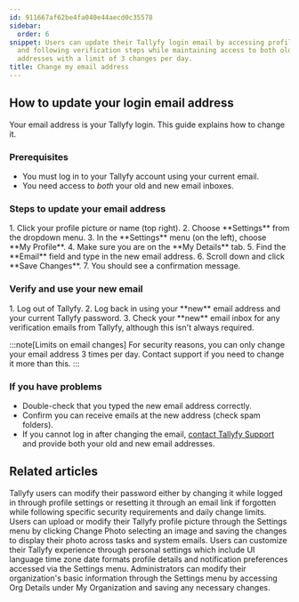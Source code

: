 ```yaml
---
id: 911667af62be4fa040e44aecd0c35578
sidebar:
  order: 6
snippet: Users can update their Tallyfy login email by accessing profile settings
  and following verification steps while maintaining access to both old and new email
  addresses with a limit of 3 changes per day.
title: Change my email address
---
```



## How to update your login email address

Your email address is your Tallyfy login. This guide explains how to change it.

### Prerequisites

*   You must log in to your Tallyfy account using your current email.
*   You need access to *both* your old and new email inboxes.

### Steps to update your email address

<Steps>
1. Click your profile picture or name (top right).
2. Choose **Settings** from the dropdown menu.
3. In the **Settings** menu (on the left), choose **My Profile**.
4. Make sure you are on the **My Details** tab.
5. Find the **Email** field and type in the new email address.
6. Scroll down and click **Save Changes**.
7. You should see a confirmation message.
</Steps>

### Verify and use your new email

<Steps>
1. Log out of Tallyfy.
2. Log back in using your **new** email address and your current Tallyfy password.
3. Check your **new** email inbox for any verification emails from Tallyfy, although this isn't always required.
</Steps>

:::note[Limits on email changes]
For security reasons, you can only change your email address 3 times per day. Contact support if you need to change it more than this.
:::

### If you have problems

*   Double-check that you typed the new email address correctly.
*   Confirm you can receive emails at the new address (check spam folders).
*   If you cannot log in after changing the email, [contact Tallyfy Support](/products/pro/miscellaneous/support/how-can-i-contact-tallyfys-support-team/) and provide both your old and new email addresses.


## Related articles
<CardGrid>
<LinkTitleCard header="<b>Personal Settings > Change or reset your password</b>" href="/products/pro/settings/personal-settings/how-can-i-change-or-reset-my-tallyfy-password/" > Tallyfy users can modify their password either by changing it while logged in through profile settings or resetting it through an email link if forgotten while following specific security requirements and daily change limits. </LinkTitleCard>
<LinkTitleCard header="<b>Personal Settings > Update your profile picture</b>" href="/products/pro/settings/personal-settings/how-can-i-set-up-my-profile-photo-on-tallyfy/" > Users can upload or modify their Tallyfy profile picture through the Settings menu by clicking Change Photo selecting an image and saving the changes to display their photo across tasks and system emails. </LinkTitleCard>
<LinkTitleCard header="<b>Personal Settings > Personalization settings</b>" href="/products/pro/settings/personal-settings/personalization-settings/" > Users can customize their Tallyfy experience through personal settings which include UI language time zone date formats profile details and notification preferences accessed via the Settings menu. </LinkTitleCard>
<LinkTitleCard header="<b>Org Settings > Update organization details</b>" href="/products/pro/settings/org-settings/how-can-i-update-my-organization-details/" > Administrators can modify their organization's basic information through the Settings menu by accessing Org Details under My Organization and saving any necessary changes. </LinkTitleCard>
</CardGrid>